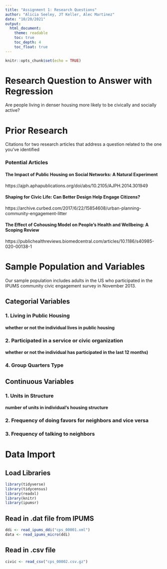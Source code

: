 ```yaml
---
title: "Assignment 1: Research Questions"
author: "Alicia Seeley, JT Keller, Alec Martinez"
date: "10/20/2021"
output: 
  html_document:
    theme: readable
    toc: true
    toc_depth: 4
    toc_float: true
---
```


```r
knitr::opts_chunk$set(echo = TRUE)
```

# Research Question to Answer with Regression

Are people living in denser housing more likely to be civically and socially active?

# Prior Research

Citations for two research articles that address a question related to the one you’ve identified

### Potential Articles

#### The Impact of Public Housing on Social Networks: A Natural Experiment
https://ajph.aphapublications.org/doi/abs/10.2105/AJPH.2014.301949

#### Shaping for Civic Life: Can Better Design Help Engage Citizens?
https://archive.curbed.com/2017/6/22/15854608/urban-planning-community-engagement-litter

#### The Effect of Cohousing Model on People's Health and Wellbeing: A Scoping Review
https://publichealthreviews.biomedcentral.com/articles/10.1186/s40985-020-00138-1



# Sample Population and Variables

Our sample population includes adults in the US who participated in the IPUMS community civic engagement survey in November 2013.

## Categorial Variables

### 1. Living in Public Housing

#### whether or not the individual lives in public housing

### 2. Participated in a service or civic organization

#### whether or not the individual has participated in the last 12 months)

### 4. Group Quarters Type

## Continuous Variables

### 1. Units in Structure

#### number of units in individual's housing structure

### 2. Frequency of doing favors for neighbors and vice versa

### 3. Frequency of talking to neighbors




# Data Import

## Load Libraries

```r
library(tidyverse)
library(tidycensus)
library(readxl)
library(knitr)
library(ipumsr)
```


## Read in .dat file from IPUMS

```r
ddi <- read_ipums_ddi("cps_00001.xml")
data <- read_ipums_micro(ddi)
```

## Read in .csv file

```r
civic <- read_csv("cps_00002.csv.gz")
```